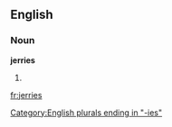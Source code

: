 ==English==

===Noun===
'''jerries'''

# {{plural of|[[jerry]]}}

[[Category:English plurals ending in "-ies"]]

[[fr:jerries]]